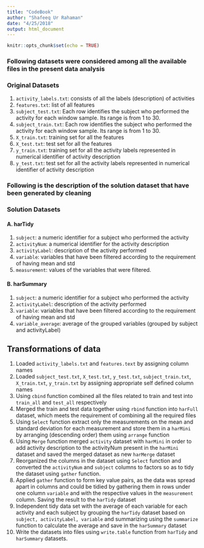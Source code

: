 ```yaml
---
title: "CodeBook"
author: "Shafeeq Ur Rahaman"
date: "4/25/2018"
output: html_document
---
```


```r
knitr::opts_chunk$set(echo = TRUE)
```

### Following datasets were considered among all the available files in the present data analysis

### Original Datasets
1. `activity_labels.txt`: consists of all the labels (description) of activities
2. `features.txt`: list of all features
3. `subject_test.txt`: Each row identifies the subject who performed the activity for each window sample. Its range is from 1 to 30.
4. `subject_train.txt`: Each row identifies the subject who performed the activity for each window sample. Its range is from 1 to 30.
5. `X_train.txt`: training set for all the features
6. `X_test.txt`: test set for all the features
7. `y_train.txt`: training set for all the activity labels represented in numerical identifier of activity description
8. `y_test.txt`: test set for all the activity labels represented in numerical identifier of activity description

### Following is the description of the solution dataset that have been generated by cleaning

### Solution Datasets
#### A. harTidy
1. `subject`: a numeric identifier for a subject who performed the activity
2. `activityNum`: a numerical identifier for the activity description
3. `activityLabel`: description of the activity performed
4. `variable`: variables that have been filtered according to the requirement of having mean and std
5. `measurement`: values of the variables that were filtered.

#### B. harSummary
1. `subject`: a numeric identifier for a subject who performed the activity
2. `activityLabel`: description of the activity performed
3. `variable`: variables that have been filtered according to the requirement of having mean and std
4. `variable_average`: average of the grouped variables (grouped by subject and activityLabel)

## Transformations of data
1. Loaded `activity_labels.txt` and `features.text` by assigning column names
2. Loaded `subject_test.txt`, `X_test.txt`, `y_test.txt`, `subject_train.txt`, `X_train.txt`, `y_train.txt` by assigning appropriate self defined column names
3. Using `cbind` function combined all the files related to train and test into `train_all` and `test_all` respectively
4. Merged the train and test data together using `rbind` function into `harFull` dataset, which meets the requirement of combining all the required files
5. Using `Select` function extract only the measurements on the mean and standard deviation for each measurement and store them in a `harMini` by arranging (descending order) them using `arrange` function
6. Using `Merge` function merged `activity` dataset with `harMini` in order to add activity description to the activityNum present in the `harMini` dataset and saved the merged dataset as new `harMerge` dataset
7. Reorganized the columns in the dataset using `Select` function and converted the `activityNum` and `subject` columns to factors so as to tidy the dataset using `gather` function.
8. Applied `gather` function to form key value pairs, as the data was spread apart in columns and could be tidied by gathering them in rows under one column `variable` and with the respective values in the `measurement` column. Saving the result to the `harTidy` dataset
9. Independent tidy data set with the average of each variable for each activity and each subject by grouping the `harTidy` dataset based on `subject, activityLabel, variable` and summarizing using the `summarize` function to calculate the average and save in the `harSummary` dataset
10. Write the datasets into files using `write.table` function from `harTidy` and `harSummary` datasets.
